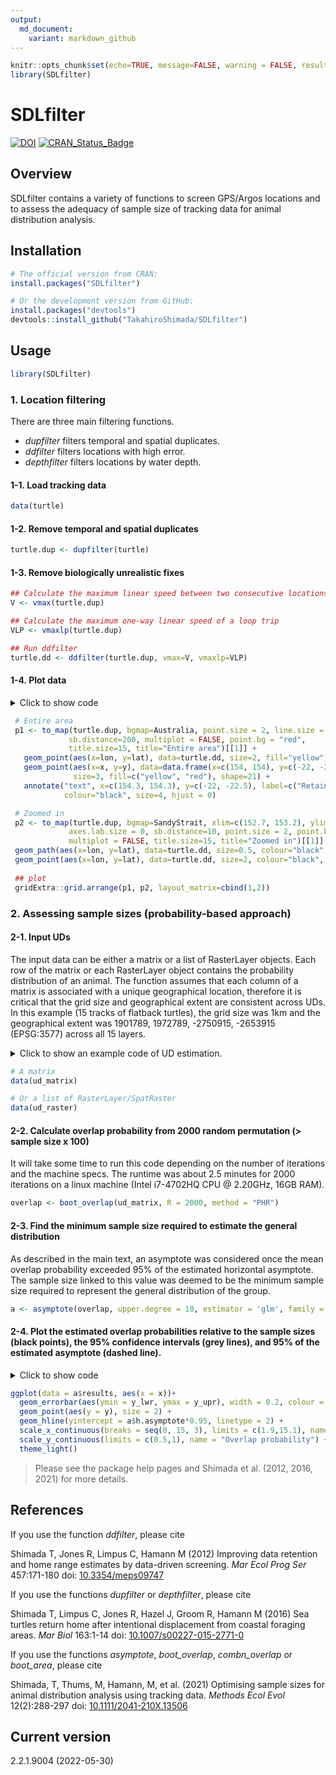 ---
output:
  md_document:
    variant: markdown_github
---

<!-- README.md is generated from README.Rmd. Please edit that file -->

```{r setup, include=FALSE}
knitr::opts_chunk$set(echo=TRUE, message=FALSE, warning = FALSE, results=FALSE, fig.path = 'man/figures/')
library(SDLfilter)
```


SDLfilter
=========
[![DOI](https://zenodo.org/badge/DOI/10.5281/zenodo.3631115.svg)](https://doi.org/10.5281/zenodo.3631115)
[![CRAN\_Status\_Badge](https://www.r-pkg.org/badges/version/SDLfilter)](https://cran.r-project.org/package=SDLfilter)

Overview 
--------
SDLfilter contains a variety of functions to screen GPS/Argos locations and to assess the adequacy of sample size of tracking data for animal distribution analysis. 


Installation
--------
```{r, eval=FALSE}
# The official version from CRAN:
install.packages("SDLfilter")

# Or the development version from GitHub:
install.packages("devtools")
devtools::install_github("TakahiroShimada/SDLfilter")
```

Usage
--------
```{r, eval=FALSE}
library(SDLfilter)
```


### 1. Location filtering
There are three main filtering functions.  

- *dupfilter* filters temporal and spatial duplicates.  
- *ddfilter* filters locations with high error.  
- *depthfilter* filters locations by water depth.  

<!-- <p>&nbsp;</p> -->
#### 1-1. Load tracking data  
```{r}
data(turtle)
```

#### 1-2. Remove temporal and spatial duplicates
```{r}
turtle.dup <- dupfilter(turtle)
```

#### 1-3. Remove biologically unrealistic fixes
```{r}
## Calculate the maximum linear speed between two consecutive locations
V <- vmax(turtle.dup)  

## Calculate the maximum one-way linear speed of a loop trip
VLP <- vmaxlp(turtle.dup) 

## Run ddfilter
turtle.dd <- ddfilter(turtle.dup, vmax=V, vmaxlp=VLP)
```

#### 1-4. Plot data
<details>
  <summary>Click to show code</summary>
```{r eval=FALSE}
 # Entire area
 p1 <- to_map(turtle.dup, bgmap=Australia, point.size = 2, line.size = 0.5, axes.lab.size = 0, 
             sb.distance=200, multiplot = FALSE, point.bg = "red",
             title.size=15, title="Entire area")[[1]] + 
   geom_point(aes(x=lon, y=lat), data=turtle.dd, size=2, fill="yellow", shape=21)+
   geom_point(aes(x=x, y=y), data=data.frame(x=c(154, 154), y=c(-22, -22.5)), 
              size=3, fill=c("yellow", "red"), shape=21) + 
   annotate("text", x=c(154.3, 154.3), y=c(-22, -22.5), label=c("Retained", "Removed"), 
            colour="black", size=4, hjust = 0)

 # Zoomed in
 p2 <- to_map(turtle.dup, bgmap=SandyStrait, xlim=c(152.7, 153.2), ylim=(c(-25.75, -25.24)), 
             axes.lab.size = 0, sb.distance=10, point.size = 2, point.bg = "red", line.size = 0.5, 
             multiplot = FALSE, title.size=15, title="Zoomed in")[[1]] + 
 geom_path(aes(x=lon, y=lat), data=turtle.dd, size=0.5, colour="black", linetype=1) + 
 geom_point(aes(x=lon, y=lat), data=turtle.dd, size=2, colour="black", shape=21, fill="yellow")
 
 ## plot
 gridExtra::grid.arrange(p1, p2, layout_matrix=cbind(1,2))
```
</details>

```{r echo=FALSE}
 # Entire area
 p1 <- to_map(turtle.dup, bgmap=Australia, point.size = 2, line.size = 0.5, axes.lab.size = 0, 
             sb.distance=200, multiplot = FALSE, point.bg = "red",
             title.size=15, title="Entire area")[[1]] + 
   geom_point(aes(x=lon, y=lat), data=turtle.dd, size=2, fill="yellow", shape=21)+
   geom_point(aes(x=x, y=y), data=data.frame(x=c(154, 154), y=c(-22, -22.5)), 
              size=3, fill=c("yellow", "red"), shape=21) + 
   annotate("text", x=c(154.3, 154.3), y=c(-22, -22.5), label=c("Retained", "Removed"), 
            colour="black", size=4, hjust = 0)

 # Zoomed in
 p2 <- to_map(turtle.dup, bgmap=SandyStrait, xlim=c(152.7, 153.2), ylim=(c(-25.75, -25.24)), 
             axes.lab.size = 0, sb.distance=10, point.size = 2, point.bg = "red", line.size = 0.5, 
             multiplot = FALSE, title.size=15, title="Zoomed in")[[1]] + 
 geom_path(aes(x=lon, y=lat), data=turtle.dd, size=0.5, colour="black", linetype=1) + 
 geom_point(aes(x=lon, y=lat), data=turtle.dd, size=2, colour="black", shape=21, fill="yellow")
 
 ## plot
 gridExtra::grid.arrange(p1, p2, layout_matrix=cbind(1,2))
```


### 2. Assessing sample sizes (probability-based approach)
#### 2-1. Input UDs
The input data can be either a matrix or a list of RasterLayer objects. Each row of the matrix or each RasterLayer object contains the probability distribution of an animal. The function assumes that each column of a matrix is associated with a unique geographical location, therefore it is critical that the grid size and geographical extent are consistent across UDs. In this example (15 tracks of flatback turtles), the grid size was 1km and the geographical extent was 1901789, 1972789, -2750915, -2653915 (EPSG:3577) across all 15 layers.

<details>
  <summary>Click to show an example code of UD estimation.</summary>
```{r eval=FALSE}
library(adehabitatHR); library(raster)

## Tracking data
data(flatback)
flatback <- track_param(flatback, param = "time") # calculate time between successive locations
flatback_id <- unique(flatback$id)


## Data range with 5km buffer
buff <- 5e+3
xmin <- min(flatback$x) - buff; xmax <- max(flatback$x) + buff
ymin <- min(flatback$y) - buff; ymax <- max(flatback$y) + buff

## Make a grid layer
cell.size <- 1e+3 # (1km x 1km)
x <- seq(xmin, xmax, cell.size)
y <- seq(ymin, ymax, cell.size)
xy.df <- expand.grid(x = x, y = y)
xy.coords <- SpatialPixels(SpatialPoints(xy.df))
xy.sp <- SpatialPoints(xy.coords, proj4string = CRS("+init=epsg:3577"))
z <- rep(1, nrow(xy.df))
xyz <- cbind(xy.df, z)
grid_spdf <- SpatialPixelsDataFrame(xy.coords, xyz)

## UD per turtle
ud_raster <- list()
for(i in 1:length(flatback_id)){
  
  ## ID
  ID <- flatback_id[i]

  ## Tracking data
  turtle.data <- with(flatback, flatback[id %in% ID, ])

  ## Creates an object of class Itraj
  data.ltraj <- with(turtle.data, as.ltraj(turtle.data[,c("x", "y")], date=DateTime, id=ID, burst=ID))
  
  ## Parameters for BRB
  TM = quantile(turtle.data$pTime, probs = 0.95, na.rm = TRUE)*3600
  LM = 50
  dp = BRB.likD(data.ltraj, Tmax=TM, Lmin=LM)
  HM = 100
  
  ## Estimate the UD
  ud <- BRB(data.ltraj, D=dp, Tmax=TM, Lmin=LM, hmin=HM, grid=grid_spdf, type="UD")
  
  ## Convert the UD to raster
  ud_raster[[i]] <- raster(ud)
}
```
</details>

```{r}
# A matrix
data(ud_matrix)

# Or a list of RasterLayer/SpatRaster
data(ud_raster)
```

#### 2-2. Calculate overlap probability from 2000 random permutation (> sample size x 100)
It will take some time to run this code depending on the number of iterations and the machine specs. The runtime was about 2.5 minutes for 2000 iterations on a linux machine (Intel i7-4702HQ CPU @ 2.20GHz, 16GB RAM).
```{r results=FALSE}
overlap <- boot_overlap(ud_matrix, R = 2000, method = "PHR")
```

#### 2-3. Find the minimum sample size required to estimate the general distribution
As described in the main text, an asymptote was considered once the mean overlap probability exceeded 95% of the estimated horizontal asymptote. The sample size linked to this value was deemed to be the minimum sample size required to represent the general distribution of the group.
```{r results=FALSE}
a <- asymptote(overlap, upper.degree = 10, estimator = 'glm', family = binomial)
```

#### 2-4. Plot the estimated overlap probabilities relative to the sample sizes (black points), the 95% confidence intervals (grey lines), and 95% of the estimated asymptote (dashed line).
<details>
  <summary>Click to show code</summary>
```{r eval=FALSE}
ggplot(data = a$results, aes(x = x))+
  geom_errorbar(aes(ymin = y_lwr, ymax = y_upr), width = 0.2, colour = 'darkgrey', size = 1) + 
  geom_point(aes(y = y), size = 2) + 
  geom_hline(yintercept = a$h.asymptote*0.95, linetype = 2) +
  scale_x_continuous(breaks = seq(0, 15, 3), limits = c(1.9,15.1), name = "Animals tracked (n)") +
  scale_y_continuous(limits = c(0.5,1), name = "Overlap probability") +
  theme_light()
```
</details>

```{r echo=FALSE}
ggplot(data = a$results, aes(x = x))+
  geom_errorbar(aes(ymin = y_lwr, ymax = y_upr), width = 0.2, colour = 'darkgrey', size = 1) + 
  geom_point(aes(y = y), size = 2) + 
  geom_hline(yintercept = a$h.asymptote*0.95, linetype = 2) +
  scale_x_continuous(breaks = seq(0, 15, 3), limits = c(1.9,15.1), name = "Animals tracked (n)") +
  scale_y_continuous(limits = c(0.5,1), name = "Overlap probability") +
  theme_light()
```


> Please see the package help pages and Shimada et al. (2012, 2016, 2021) for more details.


References
--------

If you use the function *ddfilter*, please cite

Shimada T, Jones R, Limpus C, Hamann M (2012) Improving data retention and home range estimates by data-driven screening. *Mar Ecol Prog Ser* 457:171-180 doi: [10.3354/meps09747](http://dx.doi.org/10.3354/meps09747)

If you use the functions *dupfilter* or *depthfilter*, please cite

Shimada T, Limpus C, Jones R, Hazel J, Groom R, Hamann M (2016) Sea turtles return home after intentional displacement from coastal foraging areas. *Mar Biol* 163:1-14 doi: [10.1007/s00227-015-2771-0](http://dx.doi.org/10.1007/s00227-015-2771-0)

If you use the functions *asymptote*, *boot_overlap*, *combn_overlap* or *boot_area*, please cite

Shimada, T, Thums, M, Hamann, M, et al. (2021) Optimising sample sizes for animal distribution analysis using tracking data. *Methods Ecol Evol* 12(2):288-297 doi: [10.1111/2041-210X.13506](https://doi.org/10.1111/2041-210X.13506)


Current version
--------
2.2.1.9004 (2022-05-30)



